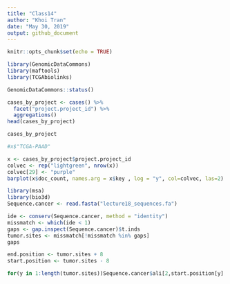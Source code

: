 ```yaml
---
title: "Class14"
author: "Khoi Tran"
date: "May 30, 2019"
output: github_document
---
```


```r
knitr::opts_chunk$set(echo = TRUE)
```

```r
library(GenomicDataCommons)
library(maftools)
library(TCGAbiolinks)
```

```r
GenomicDataCommons::status()
```

```r
cases_by_project <- cases() %>%
  facet("project.project_id") %>%
  aggregations()
head(cases_by_project)
```

```r
cases_by_project
```

```r
#x$"TCGA-PAAD"
```

```r
x <- cases_by_project$project.project_id
colvec <- rep("lightgreen", nrow(x))
colvec[29] <- "purple"
barplot(x$doc_count, names.arg = x$key , log = "y", col=colvec, las=2)
```

```r
library(msa)
library(bio3d)
Sequence.cancer <- read.fasta("lecture18_sequences.fa")

```

```r
ide <- conserv(Sequence.cancer, method = "identity")
missmatch <- which(ide < 1)
gaps <- gap.inspect(Sequence.cancer)$t.inds
tumor.sites <- missmatch[!missmatch %in% gaps]
gaps
```

```r
end.position <- tumor.sites + 8
start.position <- tumor.sites - 8
```

```r
for(y in 1:length(tumor.sites))Sequence.cancer$ali[2,start.position[y] : end.position[y]]

```

